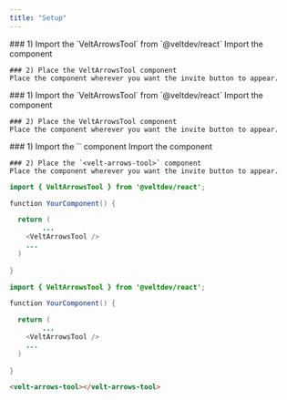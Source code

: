 ```yaml
---
title: "Setup"
---
```


<Tabs>
  <Tab title="React">
    ### 1) Import the `VeltArrowsTool` from `@veltdev/react`
    Import the component

    ### 2) Place the VeltArrowsTool component
    Place the component wherever you want the invite button to appear.

  </Tab>
  <Tab title="Next.js">
    ### 1) Import the `VeltArrowsTool` from `@veltdev/react`
    Import the component

    ### 2) Place the VeltArrowsTool component
    Place the component wherever you want the invite button to appear.


  </Tab>
  <Tab title="HTML">
    ### 1) Import the `<velt-arrows-tool>` component
    Import the component

    ### 2) Place the `<velt-arrows-tool>` component
    Place the component wherever you want the invite button to appear.


  </Tab>
</Tabs>

<RequestExample>

```java React
import { VeltArrowsTool } from '@veltdev/react';

function YourComponent() {

  return (
		...
    <VeltArrowsTool />
    ...
  )
  
}
```

```java Next.js
import { VeltArrowsTool } from '@veltdev/react';

function YourComponent() {

  return (
		...
    <VeltArrowsTool />
    ...
  )
  
}
```

```html HTML
<velt-arrows-tool></velt-arrows-tool>
```

</RequestExample>
